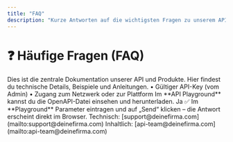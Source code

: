 ```yaml
---
title: "FAQ"
description: "Kurze Antworten auf die wichtigsten Fragen zu unserem API-Portal – von Zugang & OpenAPI bis zum Testen im Playground."
---
```


# ❓ Häufige Fragen (FAQ)

<AccordionGroup>
  <Accordion title="Was ist dieses Portal?" icon="book">
    Dies ist die zentrale Dokumentation unserer API und Produkte.  
    Hier findest du technische Details, Beispiele und Anleitungen.
  </Accordion>

  <Accordion title="Was brauche ich, um die API zu nutzen?" icon="key-round">
    • Gültiger API-Key (vom Admin)  
    • Zugang zum Netzwerk oder zur Plattform
  </Accordion>

  <Accordion title="Wo finde ich die OpenAPI-Spezifikation?" icon="file-code">
    Im **API Playground** kannst du die OpenAPI-Datei einsehen und herunterladen.
  </Accordion>

  <Accordion title="Kann ich die API ohne Programmierkenntnisse testen?" icon="zap">
    Ja ✅  
    Im **Playground** Parameter eintragen und auf „Send“ klicken – die Antwort erscheint direkt im Browser.
  </Accordion>

  <Accordion title="Kontakt bei Problemen" icon="life-buoy">
    Technisch: [support@deinefirma.com](mailto:support@deinefirma.com)  
    Inhaltlich: [api-team@deinefirma.com](mailto:api-team@deinefirma.com)
  </Accordion>
</AccordionGroup>
